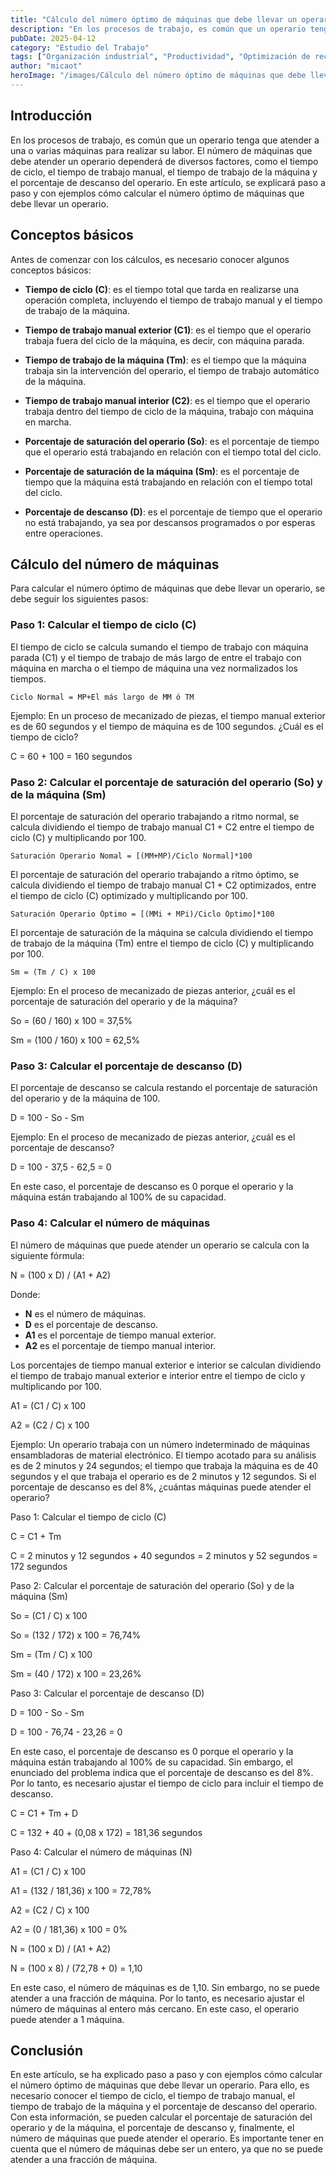 ```yaml
---
title: "Cálculo del número óptimo de máquinas que debe llevar un operario"
description: "En los procesos de trabajo, es común que un operario tenga que atender a una o varias máquinas. Aprende a calcular el número óptimo de máquinas para maximizar la productividad."
pubDate: 2025-04-12
category: "Estudio del Trabajo"
tags: ["Organización industrial", "Productividad", "Optimización de recursos", "Estudio de tiempos", "Saturación del operario"]
author: "micaot"
heroImage: "/images/Cálculo del número óptimo de máquinas que debe llevar un operario.png"
---
```


## Introducción

En los procesos de trabajo, es común que un operario tenga que atender a una o varias máquinas para realizar su labor. El número de máquinas que debe atender un operario dependerá de diversos factores, como el tiempo de ciclo, el tiempo de trabajo manual, el tiempo de trabajo de la máquina y el porcentaje de descanso del operario. En este artículo, se explicará paso a paso y con ejemplos cómo calcular el número óptimo de máquinas que debe llevar un operario.

## Conceptos básicos

Antes de comenzar con los cálculos, es necesario conocer algunos conceptos básicos:

- **Tiempo de ciclo (C)**: es el tiempo total que tarda en realizarse una operación completa, incluyendo el tiempo de trabajo manual y el tiempo de trabajo de la máquina.

- **Tiempo de trabajo manual exterior (C1)**: es el tiempo que el operario trabaja fuera del ciclo de la máquina, es decir, con máquina parada.

- **Tiempo de trabajo de la máquina (Tm)**: es el tiempo que la máquina trabaja sin la intervención del operario, el tiempo de trabajo automático de la máquina.

- **Tiempo de trabajo manual interior (C2)**: es el tiempo que el operario trabaja dentro del tiempo de ciclo de la máquina, trabajo con máquina en marcha.

- **Porcentaje de saturación del operario (So)**: es el porcentaje de tiempo que el operario está trabajando en relación con el tiempo total del ciclo.

- **Porcentaje de saturación de la máquina (Sm)**: es el porcentaje de tiempo que la máquina está trabajando en relación con el tiempo total del ciclo.

- **Porcentaje de descanso (D)**: es el porcentaje de tiempo que el operario no está trabajando, ya sea por descansos programados o por esperas entre operaciones.

## Cálculo del número de máquinas

Para calcular el número óptimo de máquinas que debe llevar un operario, se debe seguir los siguientes pasos:

### Paso 1: Calcular el tiempo de ciclo (C)

El tiempo de ciclo se calcula sumando el tiempo de trabajo con máquina parada (C1) y el tiempo de trabajo de más largo de entre el trabajo con máquina en marcha o el tiempo de máquina una vez normalizados los tiempos.

<pre><code>Ciclo Normal = MP+El más largo de MM ó TM</code></pre>

Ejemplo: En un proceso de mecanizado de piezas, el tiempo manual exterior es de 60 segundos y el tiempo de máquina es de 100 segundos. ¿Cuál es el tiempo de ciclo?

C = 60 + 100 = 160 segundos

### Paso 2: Calcular el porcentaje de saturación del operario (So) y de la máquina (Sm)

El porcentaje de saturación del operario trabajando a ritmo normal, se calcula dividiendo el tiempo de trabajo manual C1 + C2 entre el tiempo de ciclo (C) y multiplicando por 100.

<pre><code>Saturación Operario Nomal = [(MM+MP)/Ciclo Normal]*100</code></pre>

El porcentaje de saturación del operario trabajando a ritmo óptimo, se calcula dividiendo el tiempo de trabajo manual C1 + C2 optimizados, entre el tiempo de ciclo (C) optimizado y multiplicando por 100.

<pre><code>Saturación Operario Óptimo = [(MMi + MPi)/Ciclo Óptimo]*100</code></pre>

El porcentaje de saturación de la máquina se calcula dividiendo el tiempo de trabajo de la máquina (Tm) entre el tiempo de ciclo (C) y multiplicando por 100.

<pre><code>Sm = (Tm / C) x 100</code></pre>

Ejemplo: En el proceso de mecanizado de piezas anterior, ¿cuál es el porcentaje de saturación del operario y de la máquina?

So = (60 / 160) x 100 = 37,5%

Sm = (100 / 160) x 100 = 62,5%

### Paso 3: Calcular el porcentaje de descanso (D)

El porcentaje de descanso se calcula restando el porcentaje de saturación del operario y de la máquina de 100.

D = 100 - So - Sm

Ejemplo: En el proceso de mecanizado de piezas anterior, ¿cuál es el porcentaje de descanso?

D = 100 - 37,5 - 62,5 = 0

En este caso, el porcentaje de descanso es 0 porque el operario y la máquina están trabajando al 100% de su capacidad.

### Paso 4: Calcular el número de máquinas

El número de máquinas que puede atender un operario se calcula con la siguiente fórmula:

N = (100 x D) / (A1 + A2)

Donde:

- **N** es el número de máquinas.
- **D** es el porcentaje de descanso.
- **A1** es el porcentaje de tiempo manual exterior.
- **A2** es el porcentaje de tiempo manual interior.

Los porcentajes de tiempo manual exterior e interior se calculan dividiendo el tiempo de trabajo manual exterior e interior entre el tiempo de ciclo y multiplicando por 100.

A1 = (C1 / C) x 100

A2 = (C2 / C) x 100

Ejemplo: Un operario trabaja con un número indeterminado de máquinas ensambladoras de material electrónico. El tiempo acotado para su análisis es de 2 minutos y 24 segundos; el tiempo que trabaja la máquina es de 40 segundos y el que trabaja el operario es de 2 minutos y 12 segundos. Si el porcentaje de descanso es del 8%, ¿cuántas máquinas puede atender el operario?

Paso 1: Calcular el tiempo de ciclo (C)

C = C1 + Tm

C = 2 minutos y 12 segundos + 40 segundos = 2 minutos y 52 segundos = 172 segundos

Paso 2: Calcular el porcentaje de saturación del operario (So) y de la máquina (Sm)

So = (C1 / C) x 100

So = (132 / 172) x 100 = 76,74%

Sm = (Tm / C) x 100

Sm = (40 / 172) x 100 = 23,26%

Paso 3: Calcular el porcentaje de descanso (D)

D = 100 - So - Sm

D = 100 - 76,74 - 23,26 = 0

En este caso, el porcentaje de descanso es 0 porque el operario y la máquina están trabajando al 100% de su capacidad. Sin embargo, el enunciado del problema indica que el porcentaje de descanso es del 8%. Por lo tanto, es necesario ajustar el tiempo de ciclo para incluir el tiempo de descanso.

C = C1 + Tm + D

C = 132 + 40 + (0,08 x 172) = 181,36 segundos

Paso 4: Calcular el número de máquinas (N)

A1 = (C1 / C) x 100

A1 = (132 / 181,36) x 100 = 72,78%

A2 = (C2 / C) x 100

A2 = (0 / 181,36) x 100 = 0%

N = (100 x D) / (A1 + A2)

N = (100 x 8) / (72,78 + 0) = 1,10

En este caso, el número de máquinas es de 1,10. Sin embargo, no se puede atender a una fracción de máquina. Por lo tanto, es necesario ajustar el número de máquinas al entero más cercano. En este caso, el operario puede atender a 1 máquina.

## Conclusión

En este artículo, se ha explicado paso a paso y con ejemplos cómo calcular el número óptimo de máquinas que debe llevar un operario. Para ello, es necesario conocer el tiempo de ciclo, el tiempo de trabajo manual, el tiempo de trabajo de la máquina y el porcentaje de descanso del operario. Con esta información, se pueden calcular el porcentaje de saturación del operario y de la máquina, el porcentaje de descanso y, finalmente, el número de máquinas que puede atender el operario. Es importante tener en cuenta que el número de máquinas debe ser un entero, ya que no se puede atender a una fracción de máquina.

